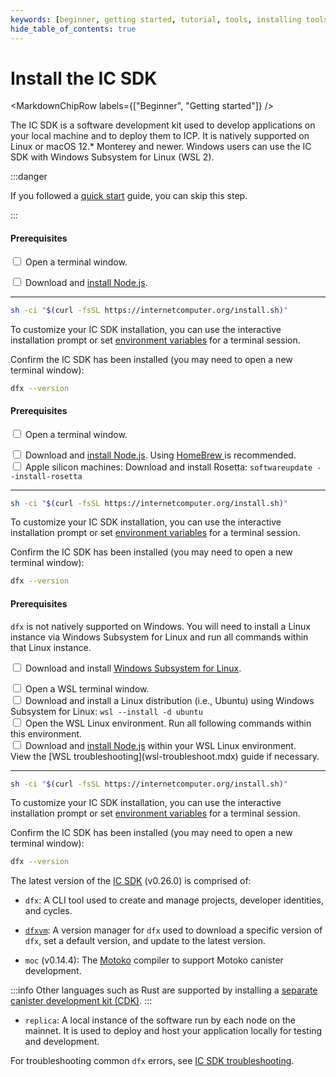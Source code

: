 ```yaml
---
keywords: [beginner, getting started, tutorial, tools, installing tools, install dfx, dfx, dfxvm, setup dfx, setup environment, install]
hide_table_of_contents: true
---
```



# Install the IC SDK

<MarkdownChipRow labels={["Beginner", "Getting started"]} />

The IC SDK is a software development kit used to develop applications on your local machine and to deploy them to ICP. It is natively supported on Linux or macOS 12.\* Monterey and newer. Windows users can use the IC SDK with Windows Subsystem for Linux (WSL 2).

:::danger

If you followed a [quick start](/docs/building-apps/getting-started/quickstart) guide, you can skip this step.

:::

<AdornedTabs defaultValue={useOs().current}>
<TabItem value={OsType.Linux} label="Linux">

#### Prerequisites

<input type="checkbox"/> Open a terminal window.
<div>
</div>
<input type="checkbox"/> Download and <a href="https://nodejs.org/en/download/package-manager">install Node.js</a>.

---------

```bash
sh -ci "$(curl -fsSL https://internetcomputer.org/install.sh)"
```

To customize your IC SDK installation, you can use the interactive installation prompt or set [environment variables](/docs/building-apps/developer-tools/dfx/dfx-envars) for a terminal session.

Confirm the IC SDK has been installed (you may need to open a new terminal window):

```bash
dfx --version
```

</TabItem>
<TabItem value={OsType.macOs} label="macOS">

#### Prerequisites

<input type="checkbox"/> Open a terminal window.
<div>
</div>
<input type="checkbox"/> Download and <a href="https://nodejs.org/en/download/package-manager">install Node.js</a>. Using <a href="https://brew.sh/"> HomeBrew </a> is recommended.
<div>
</div>
<input type="checkbox"/> Apple silicon machines: Download and install Rosetta: <code>softwareupdate --install-rosetta</code>

---------

```bash
sh -ci "$(curl -fsSL https://internetcomputer.org/install.sh)"
```

To customize your IC SDK installation, you can use the interactive installation prompt or set [environment variables](/docs/building-apps/developer-tools/dfx/dfx-envars) for a terminal session.

Confirm the IC SDK has been installed (you may need to open a new terminal window):

```bash
dfx --version
```

</TabItem>

<TabItem value={OsType.Windows} label="Windows">

#### Prerequisites

`dfx` is not natively supported on Windows. You will need to install a Linux instance via Windows Subsystem for Linux and run all commands within that Linux instance.

<input type="checkbox"/> Download and install <a href="https://docs.microsoft.com/en-us/windows/wsl/install"> Windows Subsystem for Linux</a>.
<div>
</div>
<input type="checkbox"/> Open a WSL terminal window.
<div>
</div>
<input type="checkbox"/> Download and install a Linux distribution (i.e., Ubuntu) using Windows Subsystem for Linux: <code>wsl --install -d ubuntu</code>
<div>
</div>
<input type="checkbox"/> Open the WSL Linux environment. Run all following commands within this environment.
<div>
</div>
<input type="checkbox"/> Download and <a href="https://learn.microsoft.com/en-us/windows/dev-environment/javascript/nodejs-on-wsl">install Node.js</a> within your WSL Linux environment.
<div>
</div> View the [WSL troubleshooting](wsl-troubleshoot.mdx) guide if necessary.

---------

```bash
sh -ci "$(curl -fsSL https://internetcomputer.org/install.sh)"
```

To customize your IC SDK installation, you can use the interactive installation prompt or set [environment variables](/docs/building-apps/developer-tools/dfx/dfx-envars) for a terminal session.

Confirm the IC SDK has been installed (you may need to open a new terminal window):

```bash
dfx --version
```

</TabItem>

</AdornedTabs>

The latest version of the [IC SDK](https://github.com/dfinity/sdk) (v0.26.0) is comprised of:

- `dfx`: A CLI tool used to create and manage projects, developer identities, and <GlossaryTooltip>cycles</GlossaryTooltip>.

- [`dfxvm`](/docs/building-apps/developer-tools/dev-tools-overview#dfxvm): A version manager for `dfx` used to download a specific version of `dfx`, set a default version, and update to the latest version.

- `moc` (v0.14.4): The [Motoko](/docs/motoko/main/getting-started/motoko-introduction) compiler to support Motoko canister development.

:::info
Other languages such as Rust are supported by installing a [separate canister development kit (CDK)](/docs/building-apps/developer-tools/cdks/rust/intro-to-rust).
:::

- `replica`: A local instance of the software run by each node on the mainnet. It is used to deploy and host your application locally for testing and development.

For troubleshooting common `dfx` errors, see [IC SDK troubleshooting](troubleshooting.mdx).
